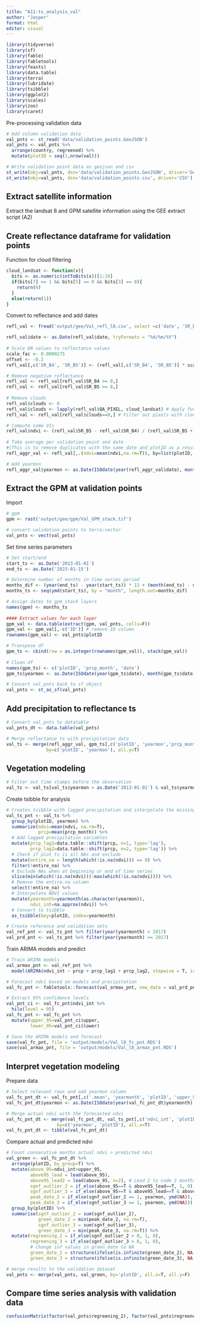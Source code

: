 ```yaml
---
title: "A11-ts_analysis_val"
author: "Jasper"
format: html
editor: visual
---
```


```r
library(tidyverse)
library(sf)
library(fable)
library(fabletools)
library(feasts)
library(data.table)
library(terra)
library(lubridate)
library(tsibble)
library(ggplot2)
library(scales)
library(zoo)
library(caret)
```

Pre-processing validation data
```r
# Add column validation data
val_pnts <- st_read('data/validation_points.GeoJSON')
val_pnts <- val_pnts %>% 
  arrange(country, regreened) %>% 
  mutate(plotID = seq(1,nrow(val)))

# Write validation point data as geojson and csv
st_write(obj=val_pnts, dsn='data/validation_points.GeoJSON', driver='GeoJSON')
st_write(obj=val_pnts, dsn='data/validation_points.csv', driver='CSV')
```

## Extract satellite information
Extract the landsat 8 and GPM satellite information using the GEE extract script (A2)


## Create reflectance dataframe for validation points
Function for cloud filtering
```r
cloud_landsat <- function(x){
  bits <- as.numeric(intToBits(x))[1:16]
  if(bits[7] == 1 && bits[5] == 0 && bits[3] == 0){
    return(0)
  }
  else(return(1))
}
```

Convert to reflectance and add dates
```r
refl_val <- fread('output/gee/Val_refl_l8.csv', select =c('date', 'SR_B4', 'SR_B5','QA_PIXEL','plotID'))  

refl_val$date <- as.Date(refl_val$date, tryFormats = "%d/%m/%Y")
  
# Scale DN values to reflectance values
scale_fac <- 0.0000275
offset <- -0.2
refl_val[,c('SR_B4', 'SR_B5')] <- (refl_val[,c('SR_B4', 'SR_B5')] * scale_fac) + offset

# Remove negative reflectance
refl_val <- refl_val[refl_val$SR_B4 >= 0,]
refl_val <- refl_val[refl_val$SR_B5 >= 0,]
  
# Remove clouds
refl_val$clouds <- 0
refl_val$clouds <- lapply(refl_val$QA_PIXEL, cloud_landsat) # Apply function to all pixels 
refl_val <- refl_val[refl_val$clouds==0,] # Filter out pixels with clouds

# Compute some VIs
refl_val$ndvi <- (refl_val$SR_B5 - refl_val$SR_B4) / (refl_val$SR_B5 + refl_val$SR_B4)
  
# Take average per validation point and date
#(This is to remove duplicates with the same date and plotID as a result of overlapping images and a single point falling in two images on the same date)
refl_aggr_val <- refl_val[,.(ndvi=mean(ndvi,na.rm=T)), by=list(plotID, date)]

# Add yearmon
refl_aggr_val$yearmon <- as.Date(ISOdate(year(refl_aggr_val$date), month(refl_aggr_val$date), 15))
```

## Extract the GPM at validation points
Import
```r
# gpm
gpm <- rast('output/gee/gpm/Val_GPM_stack.tif')

# convert validation points to terra:vector
val_pnts <- vect(val_pnts)
```

Set time series parameters
```r
# Set start/end
start_ts <- as.Date('2013-01-01')
end_ts <- as.Date('2023-01-15')

# Determine number of months in time series period
months_dif <- (year(end_ts) - year(start_ts)) * 12 + (month(end_ts) - month(start_ts))
months_ts <- seq(ymd(start_ts), by = "month", length.out=months_dif)
```


```r
# Assign dates to gpm_stack layers
names(gpm) <- months_ts
  
#### Extract values for each layer
gpm_val <- data.table(extract(gpm, val_pnts, cells=F))
gpm_val <- gpm_val[,-c('ID')] # remove ID column
rownames(gpm_val) <- val_pnts$plotID

# Transpose df
gpm_ts <- cbind(row = as.integer(rownames(gpm_val)), stack(gpm_val))
  
# Clean df
names(gpm_ts) <- c('plotID', 'prcp_month', 'date')
gpm_ts$yearmon <- as.Date(ISOdate(year(gpm_ts$date), month(gpm_ts$date), 15))

# Concert val_pnts back to sf object
val_pnts <- st_as_sf(val_pnts)
```

## Add precipitation to reflectance ts
```r
# Convert val_pnts to datatable 
val_pnts_dt <- data.table(val_pnts)

# Merge reflectance ts with precipitation data
val_ts <- merge(refl_aggr_val, gpm_ts[,c('plotID', 'yearmon','prcp_month')],
               by=c('plotID', 'yearmon'), all.y=T)
```

## Vegetation modeling
```r
# Filter out time stamps before the observation
val_ts <- val_ts[val_ts$yearmon > as.Date('2013-01-01') & val_ts$yearmon < as.Date('2022-11-01')]
```

Create tsibble for analysis
```r
# Creates tsibble with lagged precipitation and interpolate the missing ndvi values
val_ts_pnt <- val_ts %>% 
  group_by(plotID, yearmon) %>% 
  summarize(ndvi=mean(ndvi, na.rm=T),
            prcp=mean(prcp_month)) %>% 
  # Add lagged precipitation variables
  mutate(prcp_lag1=data.table::shift(prcp, n=1, type='lag'),
         prcp_lag2=data.table::shift(prcp, n=2, type='lag')) %>% 
  # Check if plot ts is all NAs and exclude
  mutate(entire_na = length(which(!is.na(ndvi))) == 0) %>% 
  filter(!entire_na) %>% 
  # Exclude NAs when at beginning or end of time series
  slice(min(which(!is.na(ndvi))):max(which(!is.na(ndvi)))) %>% 
  # Remove the entire.na column
  select(!entire_na) %>% 
  # Interpolate NDVI values
  mutate(yearmonth=yearmonth(as.character(yearmon)),
         ndvi_int=na.approx(ndvi)) %>% 
  # Convert to tsibble
  as_tsibble(key=plotID, index=yearmonth)

# Create reference and validation sets
val_ref_pnt <- val_ts_pnt %>% filter(year(yearmonth) < 2017)
val_prd_pnt <- val_ts_pnt %>% filter(year(yearmonth) >= 2017)
```

Train ARIMA models and predict
```r
# Train ARIMA models
val_armax_pnt <- val_ref_pnt %>% 
  model(ARIMA(ndvi_int ~ prcp + prcp_lag1 + prcp_lag2, stepwise = T, ic='aic'))

# Forecast ndvi based on models and precipitation
val_fc_pnt <- fabletools::forecast(val_armax_pnt, new_data = val_prd_pnt[,c('yearmonth', 'prcp', 'prcp_lag1', 'prcp_lag2', 'plotID')])

# Extract 95% confidence levels
val_pnt_ci <- val_fc_pnt$ndvi_int %>% 
  hilo(level = 95) 
val_fc_pnt <- val_fc_pnt %>% 
  mutate(upper_95=val_pnt_ci$upper,
         lower_95=val_pnt_ci$lower)

# Save the ARIMA models and forecast
save(val_fc_pnt, file = 'output/models/Val_l8_fc_pnt.RDS')
save(val_armax_pnt, file = 'output/models/Val_l8_armax_pnt.RDS')
```


## Interpret vegetation modeling
Prepare data
```r
# Select relevant rows and add yearmon column
val_fc_pnt_dt <- val_fc_pnt[,c('.mean', 'yearmonth', 'plotID', 'upper_95', 'lower_95')]
val_fc_pnt_dt$yearmon <- as.Date(ISOdate(year(val_fc_pnt_dt$yearmonth), month(val_fc_pnt_dt$yearmonth), 15))

# Merge actual ndvi with the forecasted ndvi
val_fc_pnt_dt <- merge(val_fc_pnt_dt, val_ts_pnt[,c('ndvi_int', 'plotID', 'yearmon')], 
                   by=c('yearmon', 'plotID'), all.x=T)
val_fc_pnt_dt <- tibble(val_fc_pnt_dt)
```

Compare actual and predicted ndvi
```r
# Count consecutive months actual ndvi > predicted ndvi
val_green <- val_fc_pnt_dt %>% 
  arrange(plotID, by_group=T) %>% 
  mutate(above_95=ndvi_int>upper_95,
         above95_lead = lead(above_95),
         above95_lead2 = lead(above_95, n=2), # Lead 2 to code 3 months significant greening
         sgnf_outlier_2 = if_else(above_95==T & above95_lead==T, 1, 0),
         sgnf_outlier_3 = if_else(above_95==T & above95_lead==T & above95_lead2==T, 1, 0),
         peak_date_2 = if_else(sgnf_outlier_2 == 1, yearmon, ymd(NA)),
         peak_date_3 = if_else(sgnf_outlier_3 == 1, yearmon, ymd(NA))) %>% 
  group_by(plotID) %>% 
  summarise(sgnf_outlier_2 = sum(sgnf_outlier_2),
            green_date_2 = min(peak_date_2, na.rm=T),
            sgnf_outlier_3 = sum(sgnf_outlier_3),
            green_date_3 = min(peak_date_3, na.rm=T)) %>% 
  mutate(regreening_2 = if_else(sgnf_outlier_2 > 0, 1, 0),
         regreening_3 = if_else(sgnf_outlier_3 > 0, 1, 0),
         # change inf values in green_date to NA
         green_date_2 = structure(ifelse(is.infinite(green_date_2), NA, green_date_2), class='Date'),
         green_date_3 = structure(ifelse(is.infinite(green_date_3), NA, green_date_3), class='Date'))

# merge results to the validation dataset
val_pnts <- merge(val_pnts, val_green, by='plotID', all.x=T, all.y=F)
```

## Compare time series analysis with validation data
```r
confusionMatrix(factor(val_pnts$regreening_2), factor(val_pnts$regreened), positive='1')
```

























